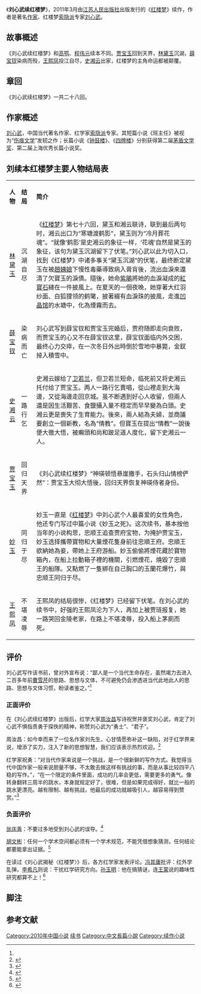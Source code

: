 {{Infobox book 
| 书名      = 刘心武续红楼梦
| 图像      = [[File:Liu_Xinwu-Hong_Loumeng.jpg|200px]]
| 图像说明  = 封面
| 作者      = [[刘心武|刘心武]]
| 原名      = 
| 译者      = 
| 插图      = 
| 封面设计  = 
| 出版地    = 江苏省
| 语言      = 简体中文
| 系列      = 
| 题材      = 
| 类型      = 长篇小说
| 出版者    = 江苏人民出版社
| 出版日期  = 2011
| 中文版    = 
| 媒介      = 印刷（平装书）
| 页数      = 333
| 开本      = 16
| isbn      = 9787214068293
| oclc      = 
| 杜威十进制图书分类法= 
| 美国国会图书馆图书分类法= 
| 上一部作品= 
| 下一部作品= 
| 引用      = 
| 被引用    = 
}}
《'''刘心武续红楼梦'''》，2011年3月由[[江苏人民出版社|江苏人民出版社]]出版发行的《[[红楼梦|红楼梦]]》续作，作者是著名[[作家|作家]]、红楼梦[[索隐派|索隐派]]专家[[刘心武|刘心武]]。

== 故事概述 ==
《刘心武续红楼梦》和[[高鹗|高鹗]]、[[程伟元|程伟元]]续本不同。[[贾宝玉|贾宝玉]]回到天界，[[林黛玉|林黛玉]]沉湖，[[薛宝钗|薛宝钗]]染病而殁，[[王熙凤|王熙凤]]投江自尽，[[史湘云|史湘云]]出家，红楼梦的主角命运都被颠覆。

== 章回 ==
《刘心武续红楼梦》一共二十八回。

== 作家概述 ==
[[刘心武|刘心武]]，中国当代著名作家、红学家[[索隐派|索隐派]]专家。其短篇小说《班主任》被视为“[[伤痕文学|伤痕文学]]”发轫之作；长篇小说《[[钟鼓楼|钟鼓楼]]》、《[[四牌楼|四牌楼]]》分别获得第二届[[茅盾文学奖|茅盾文学奖]]、第二届上海优秀长篇小说奖。

==刘续本红楼梦主要人物结局表==
{|class="wikitable " width="100%"
|- style="background:green; color:white" align=center
|style="width:5%"|'''人物'''||style="width:8%"|'''结局'''||style="width:87%"|'''简介'''
|-
| [[林黛玉|林黛玉]] || 沉湖自尽 || 《[[红楼梦|红楼梦]]》第七十六回，黛玉和湘云联诗，联到最后两句时，湘云出口为“寒塘渡鹤影”，黛玉则为“冷月葬花魂”。“就像‘鹤影’是史湘云的象征一样，‘花魂’自然是黛玉的象征，该句为黛玉沉湖留下了伏笔。”刘心武以此为切入口，找到《红楼梦》中诸多事关“黛玉沉湖”的伏笔，最终断定黛玉在被[[趙姨娘|趙姨娘]]下慢性毒藥導致病入膏肓後，流出血淚來還清了欠寶玉的淚債。隨後，她命[[紫鵑|紫鵑]]將她的血淚凝成的[[紅寶石|紅寶石]]縫在一件披風上。在夏天的一個夜晚，她穿著大红羽纱面、白狐狸领的鹤氅，披著綴有血淚珠的披風，走進[[凹晶馆|凹晶馆]]的水塘中，化為煙霧而去。
|-
| [[薛宝钗|薛宝钗]] || 染病而亡 || 刘心武写到薛宝钗和贾宝玉完婚后，贾府随即走向衰败，而贾宝玉的心又不在薛宝钗这里，薛宝钗面临内外交困，最终心力交瘁，在一次冬日外出時倒於雪地中暴斃，金釵掉入積雪中。
|-
| [[史湘云|史湘云]] || 一路行乞 || 史湘云嫁给了[[卫若兰|卫若兰]]，但卫若兰短命，临死前又将史湘云托付给了贾宝玉。两人一路行乞賣唱，從山裡走到大海邊，又從海邊走回京城。虽不断遇到好心人收留，但兩人還是因生活艱苦、食鹽攝入量不穩定而早早變為白頭。史湘云更是喪失了生育能力。後來，兩人結為夫婦，並商議要創立一個新教，名為“情教”。但寶玉在提出“情教”一說後便大徹大悟，被癩頭和尚和跛足道人度化，留下史湘云一人。
|-
| [[贾宝玉|贾宝玉]] || 回归天界 || 《刘心武续红楼梦》“神瑛顿悟悬崖撒手，石头归山情榜俨然”：贾宝玉大彻大悟後，回归天界恢复神瑛侍者身份。
|-
| [[妙玉|妙玉]] ||同归于尽 || 妙玉一直是《[[红楼梦|红楼梦]]》中刘心武个人最喜爱的女性角色，他还专门写过中篇小说《妙玉之死》。这次续书，基本按他当年的小说构思，忠顺王追查贾府宝物，为掩护贾宝玉，妙玉选择攜帶寶物和大量煙花隻身前往忠順王府。忠順王欲納她為妾，帶她上王府游船。妙玉偷偷將煙花藏於寶物箱內，在船上拉動箱子裡的機關，引燃煙花，燒毀了忠順王的船隊。又點燃了一隻綁在自己胸口的玉蘭花爆竹，與忠顺王同归于尽。
|-
| [[王熙凤|王熙凤]] || 不堪凌辱 || 王熙凤的结局很惨，《红楼梦》已经留下伏笔。在刘心武的续书中，好强的王熙凤沦为下人，再加上被贾琏报复，她一路哭回金陵老家，在路上不堪凌辱，投入船上茅廁而死。
|}

==评价==
刘心武写作该书前，曾对外宣布说：“鄙人是一个当代生命存在，虽然竭力去进入二百多年前[[曹雪芹|曹雪芹]]的思路、思想与文体，不可避免仍会渗透进当代此地此人的思路、思想与文体习惯，盼读者鉴之。”<ref name="sdzb"/>

=== 正面评价 ===
在《刘心武续红楼梦》出版后，红学大家[[周汝昌|周汝昌]]写诗祝贺并褒奖刘心武，肯定了刘心武不惧指责勇于探佚的精神，称赞刘心武为“勇士”、“君子”。{{noteTag|1=周汝昌，《辛卯立春大节纪事二首：贺刘心武续红楼梦竣工》，“一贺岁得芳讯，壮哉勇士风。为芹收佚稿，何论异还同。二淡交慕君子，何事互寻求。三节一通问，四时总顺流。彩牛迎渌酒，金兔上红楼。胜业为芹献，源同云梦头。”}}

周汝昌：如今幸而来了一位名作家刘先生，心甘情愿弥补这一缺陷，对于红学界来说，增添了实力，注入了新的思想智慧，我们应该表示热烈欢迎。<ref>{{cite web|title=《刘心武再登百家讲坛，周汝昌抱病之躯为其呐喊》|url=http://book.sohu.com/20071112/n253192292_2.shtml|date=2007-11-12|publisher=搜狐网|archiveurl=https://web.archive.org/web/20120315172637/http://book.sohu.com/20071112/n253192292_2.shtml|archivedate=2012-03-15|dead-url=yes|accessdate=2012-03-26}}</ref>

红学家祝勇：“对当代作家来说是一个挑战，是一个很新鲜的写作方式。我觉得当代中国作家一般来说胆量不够，不太敢去做这样有挑战的事，而是从事比较四平八稳的写作。”，“在一个限定的条件里面，成功的几率会更低，需要更多的勇气。像转身翻转三周半的跳水，本身就规定好了，很难，但是如果完成得好，就比一般的跳水更漂亮。越有限制、越有挑战，他最后的成功就越吸引人，越容易得到赞赏。”<ref name="sdzb">{{cite web|title=有多少“梦”可以重来 刘心武续写《红楼梦》，引发“红坛”争议|url=http://www.time-weekly.com/story/2011-02-24/111701.html|date=2011-02-24|publisher=时代周报|access-date=2012-03-26|archive-url=https://web.archive.org/web/20120611082318/http://time-weekly.com/story/2011-02-24/111701.html|archive-date=2012-06-11|dead-url=yes}}</ref>

=== 负面评价 ===
[[张庆善|张庆善]]：不要过多地受到刘心武的误导。<ref>{{cite web|title=红学会会长公开批评刘心武|url=http://www.yznews.com.cn/yzwb/html/2006-11/23/content_2106877.htm|date=2006-11-23|publisher=扬州晚报|archiveurl=https://web.archive.org/web/20160305010854/http://www.yznews.com.cn/yzwb/html/2006-11/23/content_2106877.htm|archivedate=2016-03-05|dead-url=yes|accessdate=2012-03-26}}</ref>

[[胡文彬|胡文彬]]：任何一个学术空间都必须有一个学术规范，不能凭借想象猜测，任何结论都要能拿出证据。<ref>{{cite web|title=红学家胡文彬批评刘心武|url=http://news.sina.com.cn/c/2005-10-26/09107273975s.shtml|accessdate=2012-03-26|publisher=新浪|date=2005-10-26}}</ref>

在读过《刘心武揭秘〈红楼梦〉》后，各方红学家发表评论。[[冯其庸|冯其庸]]批评：红外学乱弹。[[李希凡|李希凡]]则说：干扰红学研究方向。[[孙玉明|孙玉明]]：他在搞猜谜，连[[王蒙_(作家)|王蒙]]说的趣味性研究都算不上！<ref>{{cite web|title=中国红学会名誉会长冯其庸斥刘心武“乱弹”|url=http://www.hinews.cn/news/system/2006/12/06/010054792.shtml|date=2006-12-06|publisher=南海网|accessdate=2012-03-26|archive-date=2020-01-25|archive-url=https://web.archive.org/web/20200125152312/http://www.hinews.cn/news/system/2006/12/06/010054792.shtml|dead-url=no}}</ref>

==脚注==
{{NoteFoot}}

==参考文献==
{{reflist}}
{{红楼梦}}
{{Authority control}}
{{DEFAULTSORT:Liu刘心武续红楼梦}}
[[Category:2010年中国小说|Category:2010年中国小说]]
[[Category:紅樓夢改編作品|续书]]
[[Category:中文長篇小說|Category:中文長篇小說]]
[[Category:续作小说|Category:续作小说]]